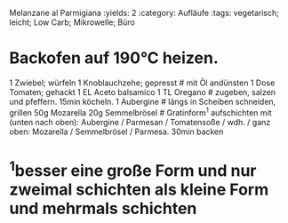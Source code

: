 Melanzane al Parmigiana
:yields: 2
:category: Aufläufe
:tags: vegetarisch; leicht; Low Carb; Mikrowelle; Büro

# Backofen auf 190°C heizen.
1 Zwiebel; würfeln
1 Knoblauchzehe; gepresst
# mit Öl andünsten
1 Dose Tomaten; gehackt
1 EL Aceto balsamico
1 TL Oregano
# zugeben, salzen und pfeffern. 15min köcheln.
1 Aubergine
# längs in Scheiben schneiden, grillen
50g Mozarella
20g Semmelbrösel
# Gratinform^1^ aufschichten mit (unten nach oben): Aubergine / Parmesan / Tomatensoße / wdh. / ganz oben: Mozarella / Semmelbrösel / Parmesa.
  30min backen

# ^1^besser eine große Form und nur zweimal schichten als kleine Form und mehrmals schichten

